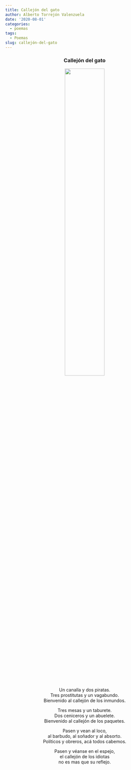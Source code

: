 ```yaml
---
title: Callejón del gato
author: Alberto Torrejón Valenzuela
date: '2020-08-01'
categories:
  - poemas
tags:
  - Poemas
slug: callejón-del-gato
---
```


<center>
<h3>**Callejón del gato**</h3>

![](/text/2020-08-01-callejón-del-gato_files/particulares.jpg){width=50% height=50%}

Un canalla y dos piratas. <br>
Tres prostitutas y un vagabundo. <br>
Bienvenido al callejón de los inmundos. <br>

Tres mesas y un taburete. <br>
Dos ceniceros y un abuelete. <br>
Bienvenido al callejón de los paquetes. <br>

Pasen y vean al loco, <br>
al barbudo, al soñador y al absorto. <br>
Políticos y obreros, acá todos cabemos. <br>

Pasen y véanse en el espejo, <br>
el callejón de los idiotas <br>
no es mas que su reflejo.
</center>